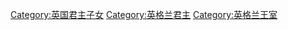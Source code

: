 [[Category:英国君主子女|Category:英国君主子女]]
[[Category:英格兰君主|Category:英格兰君主]]
[[Category:英格兰王室|Category:英格兰王室]]